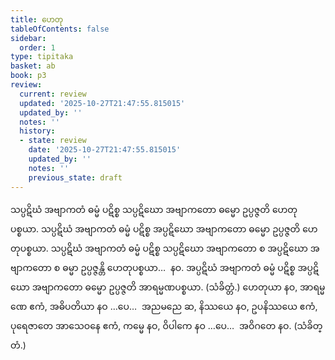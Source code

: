 ```yaml
---
title: ဟေတု
tableOfContents: false
sidebar:
  order: 1
type: tipitaka
basket: ab
book: p3
review:
  current: review
  updated: '2025-10-27T21:47:55.815015'
  updated_by: ''
  notes: ''
  history:
  - state: review
    date: '2025-10-27T21:47:55.815015'
    updated_by: ''
    notes: ''
    previous_state: draft
---
```



<ReviewStatus review={frontmatter.review} showDetails={true} />

<HypothesisAnnotation frontmatter={frontmatter} />

<DynamicBreadcrumb />

<Division number="26" book="p3" e="ch" v="39" p="352">

<Paragraph number="1521" book="p3">
သပ္ပဋိဃံ အဗျာကတံ ဓမ္မံ ပဋိစ္စ သပ္ပဋိဃော အဗျာကတော ဓမ္မော ဥပ္ပဇ္ဇတိ ဟေတုပစ္စယာ. သပ္ပဋိဃံ အဗျာကတံ ဓမ္မံ ပဋိစ္စ အပ္ပဋိဃော အဗျာကတော ဓမ္မော ဥပ္ပဇ္ဇတိ ဟေတုပစ္စယာ. သပ္ပဋိဃံ အဗျာကတံ ဓမ္မံ ပဋိစ္စ သပ္ပဋိဃော အဗျာကတော စ အပ္ပဋိဃော အဗျာကတော စ ဓမ္မာ ဥပ္ပဇ္ဇန္တိ ဟေတုပစ္စယာ…  နဝ.
</Paragraph>

<Paragraph number="1522" book="p3">
အပ္ပဋိဃံ အဗျာကတံ ဓမ္မံ ပဋိစ္စ အပ္ပဋိဃော အဗျာကတော ဓမ္မော ဥပ္ပဇ္ဇတိ အာရမ္မဏပစ္စယာ. (သံခိတ္တံ.)
</Paragraph>

</Division>
<Division number="27" book="p3" e="ch" v="39" p="352">

<Paragraph number="1523" book="p3">
ဟေတုယာ နဝ, အာရမ္မဏေ ဧကံ, အဓိပတိယာ နဝ …ပေ…  အညမညေ ဆ, နိဿယေ နဝ, ဥပနိဿယေ ဧကံ, ပုရေဇာတေ အာသေဝနေ ဧကံ, ကမ္မေ နဝ, ဝိပါကေ နဝ …ပေ…  အဝိဂတေ နဝ. (သံခိတ္တံ.)
</Paragraph>
</Division>